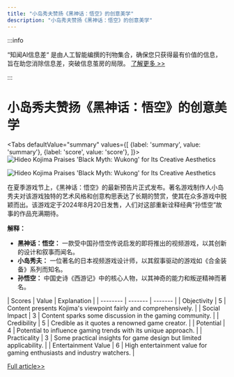 ```yaml
---
title: "小岛秀夫赞扬《黑神话：悟空》的创意美学"
description: "小岛秀夫赞扬《黑神话：悟空》的创意美学"
---
```



:::info

“知闻AI信息差“ 是由人工智能编撰的刊物集合，确保您只获得最有价值的信息，旨在助您消除信息差，突破信息茧房的局限。  [了解更多 >>](/)

:::

# 小岛秀夫赞扬《黑神话：悟空》的创意美学


<Tabs
	defaultValue="summary"
	values={[
	{label: 'summary', value: 'summary'},
	{label: 'score', value: 'score'},
]}>
<TabItem value="summary">
<img
  src="https://image.informedainews.com/2024/06/Ent-sXC-1717900497-0.jpg"
  alt="Hideo Kojima Praises 'Black Myth: Wukong' for Its Creative Aesthetics"
/>

<img
  src="https://image.informedainews.com/2024/06/Ent-drm-1717900497-1.jpg"
  alt="Hideo Kojima Praises 'Black Myth: Wukong' for Its Creative Aesthetics"
/>



在夏季游戏节上，《黑神话：悟空》的最新预告片正式发布。著名游戏制作人小岛秀夫对该游戏独特的艺术风格和创意构思表达了长期的赞赏，使其在众多游戏中脱颖而出。该游戏定于2024年8月20日发售，人们对这部重新诠释经典“孙悟空”故事的作品充满期待。

**解释：**
- **黑神话：悟空：** 一款受中国孙悟空传说启发的即将推出的视频游戏，以其创新的设计和叙事而闻名。
- **小岛秀夫：** 一位著名的日本视频游戏设计师，以其叙事驱动的游戏如《合金装备》系列而知名。
- **孙悟空：** 中国史诗《西游记》中的核心人物，以其神奇的能力和叛逆精神而著名。
</TabItem>
<TabItem value="score">
	| Scores     | Value   | Explanation |
	| -------- | ------- | ------- |
	| Objectivity  | 5    | Content presents Kojima's viewpoint fairly and comprehensively.    |
	| Social Impact | 3     | Content sparks some discussion in the gaming community.    |
	| Credibility    | 5    | Credible as it quotes a renowned game creator.    |
	| Potential    | 4    | Potential to influence gaming trends with its unique approach.    |
	| Practicality    | 3    | Some practical insights for game design but limited applicability.    |
	| Entertainment Value    | 6    | High entertainment value for gaming enthusiasts and industry watchers.    |
</TabItem>
</Tabs>

[Full article>>](https://www.cnbeta.com.tw/articles/game/1434062.htm)
